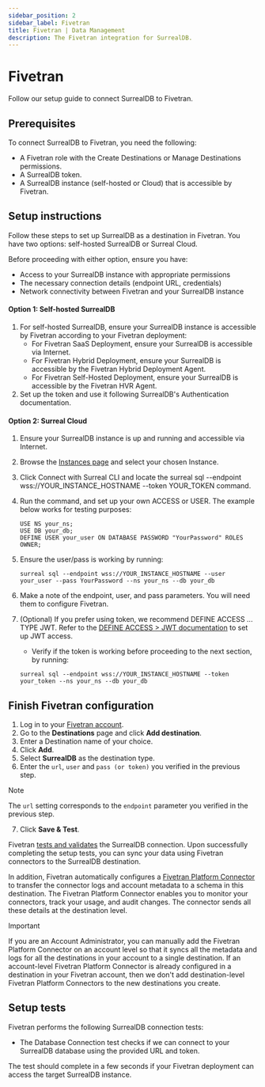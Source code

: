 ```yaml
---
sidebar_position: 2
sidebar_label: Fivetran
title: Fivetran | Data Management
description: The Fivetran integration for SurrealDB.
---
```


# Fivetran

Follow our setup guide to connect SurrealDB to Fivetran.

## Prerequisites
To connect SurrealDB to Fivetran, you need the following:

- A Fivetran role with the Create Destinations or Manage Destinations permissions.
- A SurrealDB token.
- A SurrealDB instance (self-hosted or Cloud) that is accessible by Fivetran.

## Setup instructions

Follow these steps to set up SurrealDB as a destination in Fivetran. You have two options: self-hosted SurrealDB or Surreal Cloud.

Before proceeding with either option, ensure you have:

- Access to your SurrealDB instance with appropriate permissions
- The necessary connection details (endpoint URL, credentials)
- Network connectivity between Fivetran and your SurrealDB instance


#### Option 1: Self-hosted SurrealDB

1. For self-hosted SurrealDB, ensure your SurrealDB instance is accessible by Fivetran according to your Fivetran deployment:
   - For Fivetran SaaS Deployment, ensure your SurrealDB is accessible via Internet.
   - For Fivetran Hybrid Deployment, ensure your SurrealDB is accessible by the Fivetran Hybrid Deployment Agent.
   - For Fivetran Self-Hosted Deployment, ensure your SurrealDB is accessible by the Fivetran HVR Agent.
2. Set up the token and use it following SurrealDB's Authentication documentation.

#### Option 2: Surreal Cloud

1. Ensure your SurrealDB instance is up and running and accessible via Internet.
2. Browse the [Instances page](/docs/cloud/getting-started/create-an-instance) and select your chosen Instance.
3. Click Connect with Surreal CLI and locate the surreal sql --endpoint wss://YOUR_INSTANCE_HOSTNAME --token YOUR_TOKEN command.
4. Run the command, and set up your own ACCESS or USER. The example below works for testing purposes:

    ```surql
    USE NS your_ns;
    USE DB your_db;
    DEFINE USER your_user ON DATABASE PASSWORD "YourPassword" ROLES OWNER;
    ```

5. Ensure the user/pass is working by running:

    ```surql
    surreal sql --endpoint wss://YOUR_INSTANCE_HOSTNAME --user your_user --pass YourPassword --ns your_ns --db your_db
    ```

6. Make a note of the endpoint, user, and pass parameters. You will need them to configure Fivetran.

7. (Optional) If you prefer using token, we recommend DEFINE ACCESS ... TYPE JWT. Refer to the [DEFINE ACCESS > JWT documentation](/docs/surrealql/statements/define/access/jwt) to set up JWT access.

    - Verify if the token is working before proceeding to the next section, by running:
    ```surql
    surreal sql --endpoint wss://YOUR_INSTANCE_HOSTNAME --token your_token --ns your_ns --db your_db
    ```

## Finish Fivetran configuration 

1. Log in to your [Fivetran account](https://fivetran.com/login).
2. Go to the **Destinations** page and click **Add destination**.
3. Enter a Destination name of your choice.
4. Click **Add**.
5. Select **SurrealDB** as the destination type.
6. Enter the `url`, `user` and `pass (or token)` you verified in the previous step.

> [!NOTE]
> The `url` setting corresponds to the `endpoint` parameter you verified in the previous step.

7. Click **Save & Test**.

Fivetran [tests and validates](https://fivetran.com/docs/destinations/newdestination/setup-guide#setuptests) the SurrealDB connection. Upon successfully completing the setup tests, you can sync your data using Fivetran connectors to the SurrealDB destination.


In addition, Fivetran automatically configures a [Fivetran Platform Connector](https://fivetran.com/docs/logs/fivetran-platform) to transfer the connector logs and account metadata to a schema in this destination. The Fivetran Platform Connector enables you to monitor your connectors, track your usage, and audit changes. The connector sends all these details at the destination level.

> [!IMPORTANT]
> If you are an Account Administrator, you can manually add the Fivetran Platform Connector on an account level so that it syncs all the metadata and logs for all the destinations in your account to a single destination. If an account-level Fivetran Platform Connector is already configured in a destination in your Fivetran account, then we don't add destination-level Fivetran Platform Connectors to the new destinations you create.

## Setup tests

Fivetran performs the following SurrealDB connection tests:

- The Database Connection test checks if we can connect to your SurrealDB database using the provided URL and token.

The test should complete in a few seconds if your Fivetran deployment can access the target SurrealDB instance.